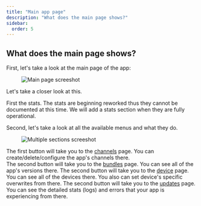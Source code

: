 ```yaml
---
title: "Main app page"
description: "What does the main page shows?"
sidebar:
  order: 5
---
```


## What does the main page shows?

First, let's take a look at the main page of the app:

<figure><img src="/main-app-page.webp" alt="Main page screeshot" /><figcaption></figcaption></figure>

Let's take a closer look at this.

First the stats. The stats are beginning reworked thus they cannot be documented at this time. We will add a stats section when they are fully operational.

Second, let's take a look at all the available menus and what they do.

<figure><img src="/app-multiple-sections.webp" alt="Multiple sections screeshot" /><figcaption></figcaption></figure>

The first button will take you to the [channels](/docs/webapp/channels/) page. You can create/delete/configure the app's channels there.\
The second button will take you to the [bundles](/docs/webapp/bundles/) page. You can see all of the app's versions there.
The second button will take you to the [device](/docs/webapp/devices/) page. You can see all of the devices there. You also can set device's specific overwrites from there.
The second button will take you to the [updates](/docs/webapp/logs/) page. You can see the detailed stats (logs) and errors that your app is experiencing from there.
